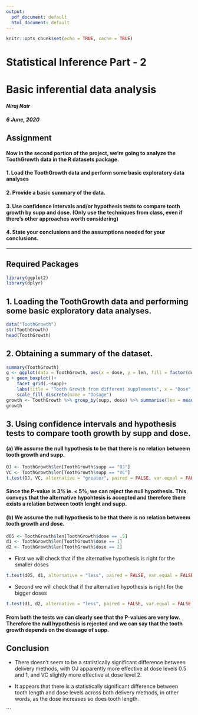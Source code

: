 ---
output:
  pdf_document: default
  html_document: default
---
```{r global_opts, include=FALSE}
knitr::opts_chunk$set(echo = TRUE, cache = TRUE)
```
# Statistical Inference Part - 2
# Basic inferential data analysis
#### *Niraj Nair*
#### *6 June, 2020*

## Assignment
#### Now in the second portion of the project, we’re going to analyze the ToothGrowth data in the R datasets package.
#### 1. Load the ToothGrowth data and perform some basic exploratory data analyses
#### 2. Provide a basic summary of the data.
#### 3. Use confidence intervals and/or hypothesis tests to compare tooth growth by supp and dose. (Only use the techniques from class, even if there’s other approaches worth considering)
#### 4. State your conclusions and the assumptions needed for your conclusions.
***

## Required Packages
```{r pack}
library(ggplot2)
library(dplyr)
```
## 1. Loading the ToothGrowth data and performing some basic exploratory data analyses.
```{r load}
data("ToothGrowth")
str(ToothGrowth)
head(ToothGrowth)
```

## 2. Obtaining a summary of the dataset.
```{r summary}
summary(ToothGrowth)
g <- ggplot(data = ToothGrowth, aes(x = dose, y = len, fill = factor(dose)))
g + geom_boxplot()+
    facet_grid(.~supp)+
    labs(title = "Tooth Growth from different supplements", x = "Dose", y = "Tooth Length") +
    scale_fill_discrete(name = "Dosage")
growth <- ToothGrowth %>% group_by(supp, dose) %>% summarise(len = mean(len))
growth
```
## 3. Using confidence intervals and hypothesis tests to compare tooth growth by supp and dose.
#### (a) We assume the null hypothesis to be that there is no relation betweem tooth growth and supp.
```{r htest}
OJ <- ToothGrowth$len[ToothGrowth$supp == "OJ"]
VC <- ToothGrowth$len[ToothGrowth$supp == "VC"]
t.test(OJ, VC, alternative = "greater", paired = FALSE, var.equal = FALSE, conf.level = .95)
```
#### Since the P-value is 3% ie. < 5%, we can reject the null hypothesis. This conveys that the alternative hypohtesis is accepted and therefore there exists a relation between tooth lenght and supp.
#### (b) We assume the null hypothesis to be that there is no relation betweem tooth growth and dose.
```{r dosePrep}
d05 <- ToothGrowth$len[ToothGrowth$dose == .5]
d1 <- ToothGrowth$len[ToothGrowth$dose == 1]
d2 <- ToothGrowth$len[ToothGrowth$dose == 2]
```
* First we will check that if the alternative hypothesis is right for the smaller doses
```{r doseSmall}
t.test(d05, d1, alternative = "less", paired = FALSE, var.equal = FALSE, conf.level = .95)
```
* Second we will check that if the alternative hypothesis is right for the bigger doses
```{r doseBig}
t.test(d1, d2, alternative = "less", paired = FALSE, var.equal = FALSE, conf.level = .95)
```
#### From both the tests we can clearly see that the P-values are very low. Therefore the null hypothesis is rejected and we can say that the tooth growth depends on the doasage of supp.

## Conclusion
* There doesn't seem to be a statistically significant difference between delivery methods, with OJ apparently more effective at dose levels 0.5 and 1, and VC slightly more effective at dose level 2.

* It appears that there is a statistically significant difference between tooth length and dose levels across both delivery methods, in other words, as the 
dose increases so does tooth length.

















```














